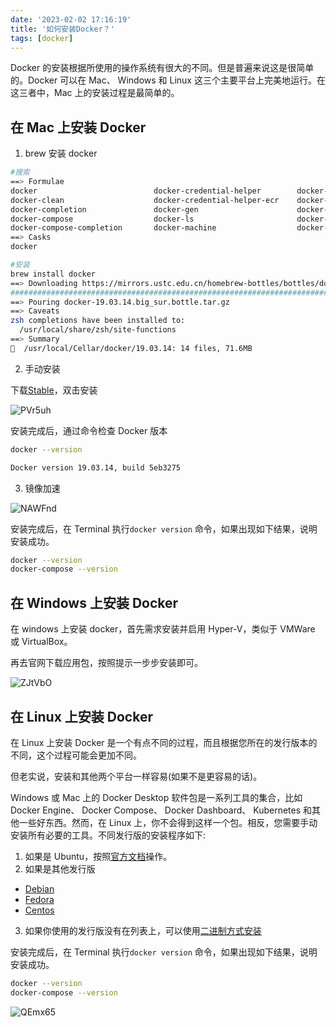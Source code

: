 ```yaml
---
date: '2023-02-02 17:16:19'
title: '如何安装Docker？'
tags: [docker]
---
```


Docker 的安装根据所使用的操作系统有很大的不同。但是普遍来说这是很简单的。Docker 可以在 Mac、 Windows 和 Linux 这三个主要平台上完美地运行。在这三者中，Mac 上的安装过程是最简单的。

## 在 Mac 上安装 Docker

1. brew 安装 docker

```bash
#搜索
==> Formulae
docker                          docker-credential-helper        docker-machine-completion       docker-machine-nfs              docker2aci
docker-clean                    docker-credential-helper-ecr    docker-machine-driver-hyperkit  docker-machine-parallels        dockerize
docker-completion               docker-gen                      docker-machine-driver-vmware    docker-slim                     lazydocker
docker-compose                  docker-ls                       docker-machine-driver-vultr     docker-squash
docker-compose-completion       docker-machine                  docker-machine-driver-xhyve     docker-swarm
==> Casks
docker

#安装
brew install docker
==> Downloading https://mirrors.ustc.edu.cn/homebrew-bottles/bottles/docker-19.03.14.big_sur.bottle.tar.gz
######################################################################## 100.0%
==> Pouring docker-19.03.14.big_sur.bottle.tar.gz
==> Caveats
zsh completions have been installed to:
  /usr/local/share/zsh/site-functions
==> Summary
🍺  /usr/local/Cellar/docker/19.03.14: 14 files, 71.6MB
```

2. 手动安装

下载[Stable](https://download.docker.com/mac/stable/Docker.dmg)，双击安装

![PVr5uh](https://cdn.jsdelivr.net/gh/manonicu/pics@master/uPic/PVr5uh.jpg)

安装完成后，通过命令检查 Docker 版本

```bash
docker --version

Docker version 19.03.14, build 5eb3275
```

3. 镜像加速

![NAWFnd](https://cdn.jsdelivr.net/gh/manonicu/pics@master/uPic/NAWFnd.png)

安装完成后，在 Terminal 执行`docker version` 命令，如果出现如下结果，说明安装成功。

```bash
docker --version
docker-compose --version
```

## 在 Windows 上安装 Docker

在 windows 上安装 docker，首先需求安装并启用 Hyper-V，类似于 VMWare 或 VirtualBox。

再去官网下载应用包，按照提示一步步安装即可。

![ZJtVbO](https://cdn.jsdelivr.net/gh/manonicu/pics@master/uPic/ZJtVbO.jpg)

## 在 Linux 上安装 Docker

在 Linux 上安装 Docker 是一个有点不同的过程，而且根据您所在的发行版本的不同，这个过程可能会更加不同。

但老实说，安装和其他两个平台一样容易(如果不是更容易的话)。

Windows 或 Mac 上的 Docker Desktop 软件包是一系列工具的集合，比如 Docker Engine、 Docker Compose、 Docker Dashboard、 Kubernetes 和其他一些好东西。然而，在 Linux 上，你不会得到这样一个包。相反，您需要手动安装所有必要的工具。不同发行版的安装程序如下:

1. 如果是 Ubuntu，按照[官方文档](https://docs.docker.com/engine/install/ubuntu/)操作。
2. 如果是其他发行版

- [Debian](https://docs.docker.com/engine/install/debian/)
- [Fedora](https://docs.docker.com/engine/install/fedora/)
- [Centos](https://docs.docker.com/engine/install/centos/)

3. 如果你使用的发行版没有在列表上，可以使用[二进制方式安装](https://docs.docker.com/engine/install/binaries/)

安装完成后，在 Terminal 执行`docker version` 命令，如果出现如下结果，说明安装成功。

```bash
docker --version
docker-compose --version
```

![QEmx65](https://cdn.jsdelivr.net/gh/manonicu/pics@master/uPic/QEmx65.jpg)

